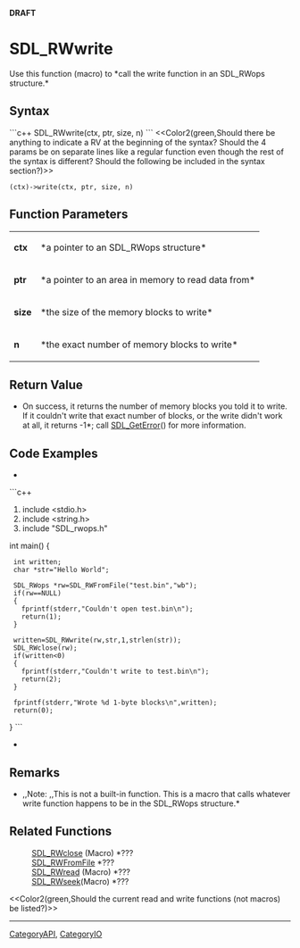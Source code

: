 <!-- pragma section-numbers off -->
<!-- pragma disable-camelcase -->
'''DRAFT'''

= SDL_RWwrite =
Use this function (macro) to *call the write function in an SDL_RWops structure.*


== Syntax ==
```c++
SDL_RWwrite(ctx, ptr, size, n)
```
<<Color2(green,Should there be anything to indicate a RV at the beginning of the syntax? Should the 4 params be on separate lines like a regular function even though the rest of the syntax is different? Should the following be included in the syntax section?)>>
 (ctx)->write(ctx, ptr, size, n)

== Function Parameters ==
{|
|'''ctx'''
|*a pointer to an SDL_RWops structure*
|-
|'''ptr'''
|*a pointer to an area in memory to read data from*
|-
|'''size'''
|*the size of the memory blocks to write*
|-
|'''n'''
|*the exact number of memory blocks to write*
|}

== Return Value ==
*On success, it returns the number of memory blocks you told it to write. If it couldn't write that exact number of blocks, or the write didn't work at all, it returns -1*; call [[SDL_GetError]]() for more information.

== Code Examples ==
*
```c++
#include <stdio.h>
#include <string.h>
#include "SDL_rwops.h"

int main()
{
  int written;
  char *str="Hello World";

  SDL_RWops *rw=SDL_RWFromFile("test.bin","wb");
  if(rw==NULL)
  {
    fprintf(stderr,"Couldn't open test.bin\n");
    return(1);
  }

  written=SDL_RWwrite(rw,str,1,strlen(str));
  SDL_RWclose(rw);
  if(written<0)
  {
    fprintf(stderr,"Couldn't write to test.bin\n");
    return(2);
  }

  fprintf(stderr,"Wrote %d 1-byte blocks\n",written);
  return(0);
}
```
*

== Remarks ==
*,,Note: ,,This is not a built-in function. This is a macro that calls whatever write function happens to be in the SDL_RWops structure.*

== Related Functions ==
:[[SDL_RWclose]] (Macro) *???
:[[SDL_RWFromFile]] *???
:[[SDL_RWread]] (Macro) *???
:[[SDL_RWseek]](Macro) *???

<<Color2(green,Should the current read and write functions (not macros) be listed?)>>

----
[[CategoryAPI]], [[CategoryIO]]
